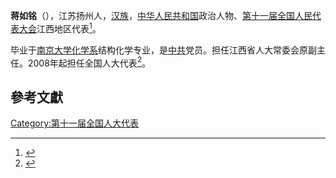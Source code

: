 '''蒋如铭'''（{{bd|1947年||}}），江苏扬州人，[[汉族|汉族]]，[[中华人民共和国|中华人民共和国]]政治人物、[[第十一届全国人民代表大会|第十一届全国人民代表大会]]江西地区代表<ref>{{cite web|author=新华网|title=第十一届全国人大代表|url=http://news.xinhuanet.com/ziliao/2008-03/03/content_7708230.htm?node=36628|publisher=新华网|accessdate=2014-01-07|archive-date=2014-01-10|archive-url=https://web.archive.org/web/20140110211415/http://news.xinhuanet.com/ziliao/2008-03/03/content_7708230.htm?node=36628|dead-url=no}}</ref>。

毕业于[[南京大学化学系|南京大学化学系]]结构化学专业，是[[中共|中共]]党员。担任江西省人大常委会原副主任。2008年起担任全国人大代表<ref>{{cite news|title=全国人大代表信息-蒋如铭|url= http://210.82.31.1:8084/delegate/viewDelegate.action?dbid=111187|accessdate=2013-04-05|newspaper=全国人大网|archive-url=https://web.archive.org/web/20140424061530/http://www.npc.gov.cn/delegate/viewDelegate.action?dbid=111187|archive-date=2014-04-24|dead-url=yes}}</ref>。

==參考文獻==
{{reflist}}
[[Category:第十一届全国人大代表|Category:第十一届全国人大代表]]